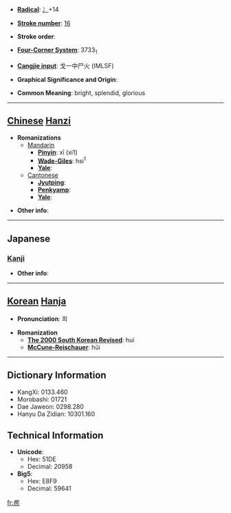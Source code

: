 * '''[[Wiktionary:Chinese radical index| Radical]]''': [[Wiktionary:Chinese radical index 冫|冫]]+14

* '''[[Wiktionary:Chinese total strokes index|Stroke number]]''': [[Wiktionary:Chinese total strokes index 16|16]]

* '''Stroke order''': 

* '''[[Wiktionary:Chinese four corner index|Four-Corner System]]''': 3733<sub>1</sub>

* '''[[Wiktionary:Chinese Cangjie index|Cangjie input]]''': 戈一中尸火 (IMLSF)

* '''Graphical Significance and Origin''': 

* '''Common Meaning''': bright, splendid, glorious

----

== [[Chinese]] [[Hanzi]] ==

* '''Romanizations'''
** [[Mandarin]]
*** '''[[Pinyin]]''': xī (xi1)
*** '''[[Wade-Giles]]''': hsi<sup>1</sup>
*** '''[[Yale]]''': 
**[[Cantonese]]
***'''[[Jyutping]]''':
***'''[[Penkyamp]]''': 
***'''[[Yale]]''': 

* '''Other info''': 

----

==Japanese==
===[[Kanji]]===
{{kanji|on readings=[[き]] (ki)|kun readings=[[やわらぐ]] (yawaragu)}}

* '''Other info''':  

----

== [[Korean]] [[Hanja]] ==

* '''Pronunciation''': 희

* '''Romanization'''
** '''[[The 2000 South Korean Revised Romanization|The 2000 South Korean Revised]]''': hui
** '''[[McCune-Reischauer]]''': hŭi

----

== Dictionary Information ==

* KangXi: 0133.460
* Morobashi: 01721
* Dae Jaweon: 0298.280
* Hanyu Da Zidian: 10301.160

== Technical Information ==

* '''Unicode''':
** Hex: 51DE
** Decimal: 20958
* '''Big5''':
** Hex: E8F9
** Decimal: 59641

[[fr:凞]]